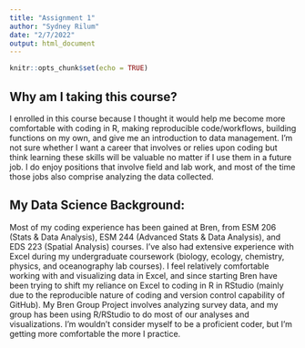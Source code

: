 ```yaml
---
title: "Assignment 1"
author: "Sydney Rilum"
date: "2/7/2022"
output: html_document
---
```


```r
knitr::opts_chunk$set(echo = TRUE)
```

## Why am I taking this course?

I enrolled in this course because I thought it would help me become more comfortable with coding in R, making reproducible code/workflows, building functions on my own, and give me an introduction to data management. I’m not sure whether I want a career that involves or relies upon coding but think learning these skills will be valuable no matter if I use them in a future job. I do enjoy positions that involve field and lab work, and most of the time those jobs also comprise analyzing the data collected. 

## My Data Science Background:

Most of my coding experience has been gained at Bren, from ESM 206 (Stats & Data Analysis), ESM 244 (Advanced Stats & Data Analysis), and EDS 223 (Spatial Analysis) courses. I’ve also had extensive experience with Excel during my undergraduate coursework (biology, ecology, chemistry, physics, and oceanography lab courses). I feel relatively comfortable working with and visualizing data in Excel, and since starting Bren have been trying to shift my reliance on Excel to coding in R in RStudio (mainly due to the reproducible nature of coding and version control capability of GitHub). My Bren Group Project involves analyzing survey data, and my group has been using R/RStudio to do most of our analyses and visualizations. I’m wouldn’t consider myself to be a proficient coder, but I’m getting more comfortable the more I practice.
